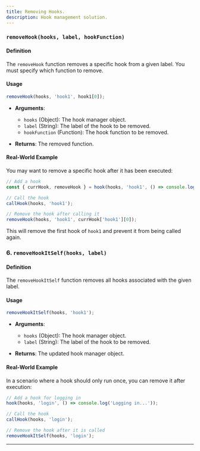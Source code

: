 ```yaml
---
title: Removing Hooks.
description: Hook management solution.
---
```


### `removeHook(hooks, label, hookFunction)`

#### Definition

The `removeHook` function removes a specific hook from a given label. You must specify which function to remove.

#### Usage

```javascript
removeHook(hooks, 'hook1', hook1[0]);
```

- **Arguments**:
  - `hooks` (Object): The hook manager object.
  - `label` (String): The label of the hook to be removed.
  - `hookFunction` (Function): The hook function to be removed.

- **Returns**: The removed function.

#### Real-World Example

You may want to remove a specific hook after it has been executed:

```javascript
// Add a hook
const { currHook, removeHook } = hook(hooks, 'hook1', () => console.log('This is a hook'));

// Call the hook
callHook(hooks, 'hook1');

// Remove the hook after calling it
removeHook(hooks, 'hook1', currHook['hook1'][0]);
```

This will remove the first hook of `hook1` and prevent it from being called again.


### 6. `removeHookItSelf(hooks, label)`

#### Definition

The `removeHookItSelf` function removes all hooks associated with the given label.

#### Usage

```javascript
removeHookItSelf(hooks, 'hook1');
```

- **Arguments**:
  - `hooks` (Object): The hook manager object.
  - `label` (String): The label of the hook to be removed.

- **Returns**: The updated hook manager object.

#### Real-World Example

In a scenario where a hook should only run once, you can remove it after execution:

```javascript
// Add a hook for logging in
hook(hooks, 'login', () => console.log('Logging in...'));

// Call the hook
callHook(hooks, 'login');

// Remove the hook after it is called
removeHookItSelf(hooks, 'login');
```

---
